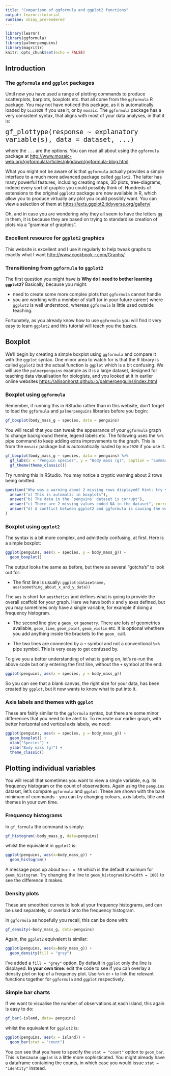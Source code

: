 ```yaml
---
title: "Comparison of ggformula and ggplot2 functions"
output: learnr::tutorial
runtime: shiny_prerendered
---
```


```r
library(learnr)
library(ggformula)
library(palmerpenguins)
library(magrittr)
knitr::opts_chunk$set(echo = FALSE)
```


## Introduction

### The `ggformula` and `ggplot` packages

Until now you have used a range of plotting commands to produce scatterplots,
barplots, boxplots etc. that all come from the `ggformula` R package. You may
not have noticed this package, as it is automatically loaded by `bio2020` if
you use it, or by `mosaic`. The `ggformula` package has a very consistent 
syntax, that aligns with most of your data analyses, in that it is:

<font size="5">
`gf_plottype(response ~ explanatory variable(s), data = dataset, ...)`
</font>

where the `...` are the options. You can read all about using the `ggformula`
package at <http://www.mosaic-web.org/ggformula/articles/pkgdown/ggformula-blog.html>

What you might not be aware of is that `ggformula` actually provides a simple
interface to a much more advanced package called `ggplot2`. The latter has many
powerful features, including creating maps, 3D plots, tree-diagrams, indeed
every sort of graphic you could possibly think of. Hundreds of extensions to
the original `ggplot2` package are now available in R, which allow you to 
produce virtually any plot you could possibly want. You can view a selection of
them at <https://exts.ggplot2.tidyverse.org/gallery/>

Oh, and in case you are wondering why they all seem to have the letters `gg` in
them, it is because they are based on trying to standardise creation of plots
via a "grammar of graphics".

### Excellent resource for `ggplot2` graphics
This website is excellent and I use it regularly to help tweak graphs to exactly
what I want <http://www.cookbook-r.com/Graphs/>

### Transitioning from `ggformula` to `ggplot2`
The first question you might have is **Why do I need to bother learning `ggplot2`?**
Basically, because you might:

* need to create some more complex plots that `ggformula` cannot handle
* you are working with a member of staff (or in your future career) where `ggplot2`
is well understood, whereas `ggformula` is little used outside teaching.

Fortunately, as you already know how to use `ggformula` you will find it very easy
to learn `ggplot2` and this tutorial will teach you the basics.

## Boxplot
We'll begin by creating a simple boxplot using `ggformula` and compare it with
the `ggplot` syntax. One minor area to watch for is that the R library is
called `ggplot2` but the actual function is `ggplot` which is a bit confusing. We
will use the `palmerpenguins` example as it is a large dataset, designed for
teaching data visualisation for biologists, and you looked at it in earlier 
online websites <https://allisonhorst.github.io/palmerpenguins/index.html>

### Boxplot using `ggformula`
Remember, if running this in RStudio rather than in this website, don't forget
to load the `ggformula` and `palmerpenguins` libraries before you begin:

```r
gf_boxplot(body_mass_g ~ species, data = penguins)
```

You will recall that you can tweak the appearance of your `ggformula` graph to
change background theme, legend labels etc. The following uses the `%>%` pipe
command to keep adding extra improvements to the graph. This is from the
`mosaic` package but is automatically loaded by `bio2020` if you use it.

```r
gf_boxplot(body_mass_g ~ species, data = penguins) %>% 
  gf_labs(x = "Penguin species", y = "Body mass (g)", caption = "Summary boxplot") %>% 
  gf_theme(theme_classic())

```

Try running this in RStudio. You may notice a cryptic warning about 2 rows being
omitted.

```r
question("Why was a warning about 2 missing rows displayed? Hint: try summary(penguins) in the above code box",
  answer("a) This is automatic in boxplots"),
  answer("b) The data in the `penguins` dataset is corrupt"),
  answer("c) There are 2 missing values coded NA in the dataset", correct = TRUE),
  answer("d) A conflict between ggplot2 and ggformula is causing the warning")
)
```

### Boxplot using `ggplot2`
The syntax is a bit more complex, and admittedly confusing, at first. Here is a
simple boxplot:

```r
ggplot(penguins, aes(x = species, y = body_mass_g)) +
  geom_boxplot()
```

The output looks the same as before, but there as several "gotcha's" to look out
for:

* The first line is usually:
`ggplot(datasetname, aes(something_about_x_and_y_data))`

The `aes` is short for `aesthetics` and defines what is going to provide the
overall scaffold for your graph. Here we have both x and y axes defined, but
you may sometimes only have a single variable, for example if doing a frequency
histogram.

* The second line give a `geom_` or `geometry`. There are lots of geometries
available, `geom_line`, `geom_point`, `geom_violin` etc. It is optional whethere
you add anything inside the brackets to the `geom_` call.

* The two lines are connected by a `+` symbol and not a conventional `%>%` pipe
symbol. This is very easy to get confused by.

To give you a better understanding of what is going on, let's re-run the above code
but only entering the first line, without the `+` symbol at the end:

```r
ggplot(penguins, aes(x = species, y = body_mass_g))
```

So you can see that a blank canvas, the right size for your data, has been
created by `ggplot`, but it now wants to know what to put into it.

### Axis labels and themes with `ggplot`
These are fairly similar to the `ggformula` syntax, but there are some minor
differences that you need to be alert to. To recreate our earlier graph, with
better horizontal and vertical axis labels, we need:

```r
ggplot(penguins, aes(x = species, y = body_mass_g)) +
  geom_boxplot() +
  xlab("Species") +
  ylab("Body mass (g)") +
  theme_classic()
```


## Plotting individual variables
You will recall that sometimes you want to view a single variable, e.g. its 
frequency histogram or the count of observations. Again using the `penguins` 
dataset, let's compare `ggformula` and `ggplot`. These are shown with the bare
minimum of commands - you can try changing colours, axis labels, title and
themes in your own time.

### Frequency histograms
In `gf_formula` the command is simply:

```r
gf_histogram(~body_mass_g, data=penguins)

```

whilst the equivalent in `ggplot2` is:

```r
ggplot(penguins, aes(x=body_mass_g)) +
  geom_histogram()
```

A message pops up about `bins = 30` which is the default maximum for `geom_histogram`.
Try changing the line to `geom_histogram(binwidth = 100)` to see the difference it makes.

### Density plots
These are smoothed curves to look at your frequency histograms, and can be used 
separately, or overlaid onto the frequency histogram.

In `ggformula` as hopefully you recall, this can be done with:

```r
gf_density(~body_mass_g, data=penguins)

```

Again, the `ggplot2` equivalent is similar:

```r
ggplot(penguins, aes(x=body_mass_g)) +
  geom_density(fill = "grey")
```

I've added a `fill = "grey"` option. By default in `ggplot` only the line is
displayed. **In your own time**: edit the code to see if you can overlay a 
density plot on top of a frequency plot. Use `%>%` or `+` to link the relevant
functions together for `ggformula` and `ggplot` respectively.

### Simple bar charts
If we want to visualise the number of observations at each island, this again is
easy to do:

```r
gf_bar(~island, data= penguins)
```

whilst the equivalent for `ggplot2` is:

```r
ggplot(penguins, aes(x = island)) +
  geom_bar(stat = "count")
```

You can see that you have to specify the `stat = "count"` option to `geom_bar`.
This is because `ggplot` is a little more sophisticated. You might already have
a dataframe containing the counts, in which case you would issue `stat = "identity"`
instead.